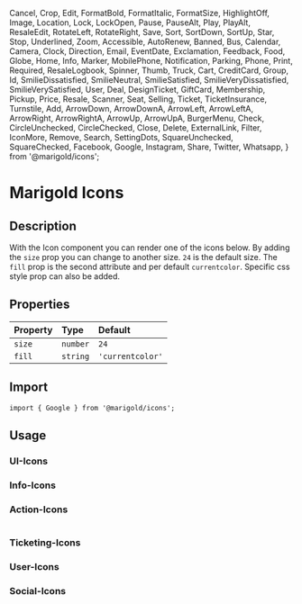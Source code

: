   Cancel,
  Crop,
  Edit,
  FormatBold,
  FormatItalic,
  FormatSize,
  HighlightOff,
  Image,
  Location,
  Lock,
  LockOpen,
  Pause,
  PauseAlt,
  Play,
  PlayAlt,
  ResaleEdit,
  RotateLeft,
  RotateRight,
  Save,
  Sort,
  SortDown,
  SortUp,
  Star,
  Stop,
  Underlined,
  Zoom,
  Accessible,
  AutoRenew,
  Banned,
  Bus,
  Calendar,
  Camera,
  Clock,
  Direction,
  Email,
  EventDate,
  Exclamation,
  Feedback,
  Food,
  Globe,
  Home,
  Info,
  Marker,
  MobilePhone,
  Notification,
  Parking,
  Phone,
  Print,
  Required,
  ResaleLogbook,
  Spinner,
  Thumb,
  Truck,
  Cart,
  CreditCard,
  Group,
  Id,
  SmilieDissatisfied,
  SmilieNeutral,
  SmilieSatisfied,
  SmilieVeryDissatisfied,
  SmilieVerySatisfied,
  User,
  Deal,
  DesignTicket,
  GiftCard,
  Membership,
  Pickup,
  Price,
  Resale,
  Scanner,
  Seat,
  Selling,
  Ticket,
  TicketInsurance,
  Turnstile,
  Add,
  ArrowDown,
  ArrowDownA,
  ArrowLeft,
  ArrowLeftA,
  ArrowRight,
  ArrowRightA,
  ArrowUp,
  ArrowUpA,
  BurgerMenu,
  Check,
  CircleUnchecked,
  CircleChecked,
  Close,
  Delete,
  ExternalLink,
  Filter,
  IconMore,
  Remove,
  Search,
  SettingDots,
  SquareUnchecked,
  SquareChecked,
  Facebook,
  Google,
  Instagram,
  Share,
  Twitter,
  Whatsapp,
} from '@marigold/icons';

<Meta title="Icons" />

# Marigold Icons

## Description

With the Icon component you can render one of the icons below.
By adding the `size` prop you can change to another size. `24` is the default size.
The `fill` prop is the second attribute and per default `currentcolor`.
Specific css style prop can also be added.

## Properties

| Property | Type     | Default          |
| :------- | :------- | :--------------- |
| `size`   | `number` | `24`             |
| `fill`   | `string` | `'currentcolor'` |

## Import

```tsx
import { Google } from '@marigold/icons';
```

## Usage

<Canvas>
  <Story name="sizeProp">
    <DesignTicket size={40} />
  </Story>
  <Story name="sizeFillProp">
    <DesignTicket size={32} fill="red" />
  </Story>
  <Story name="fillProp">
    <DesignTicket fill="#E6DC16" />
  </Story>
</Canvas>

### UI-Icons

<Canvas>
  <Story name="ArrowUpA-icon">
    <ArrowUpA />
  </Story>
  <Story name="ArrowRightA-icon">
    <ArrowRightA />
  </Story>
  <Story name="ArrowDownA-icon">
    <ArrowDownA />
  </Story>
  <Story name="ArrowLeftA-icon">
    <ArrowLeftA />
  </Story>
  <Story name="SettingDots-icon">
    <SettingDots />
  </Story>
  <Story name="Check-icon">
    <Check />
  </Story>
  <Story name="Add-icon">
    <Add />
  </Story>
  <Story name="Remove-icon">
    <Remove />
  </Story>
  <Story name="ArrowUp-icon">
    <ArrowUp />
  </Story>
  <Story name="ArrowRight-icon">
    <ArrowRight />
  </Story>
  <Story name="ArrowDown-icon">
    <ArrowDown />
  </Story>
  <Story name="ArrowLeft-icon">
    <ArrowLeft />
  </Story>
  <Story name="IconMore-icon">
    <IconMore />
  </Story>
  <Story name="Search-icon">
    <Search />
  </Story>
  <Story name="SquareUnchecked-icon">
    <SquareUnchecked />
  </Story>
  <Story name="SquareChecked-icon">
    <SquareChecked />
  </Story>
  <Story name="ExternalLink-icon">
    <ExternalLink />
  </Story>
  <Story name="Filter-icon">
    <Filter />
  </Story>
  <Story name="BurgerMenu-icon">
    <BurgerMenu />
  </Story>
  <Story name="Delete-icon">
    <Delete />
  </Story>
  <Story name="Close-icon">
    <Close />
  </Story>
  <Story name="CircleUnchecked-icon">
    <CircleUnchecked />
  </Story>
  <Story name="CircleChecked-icon">
    <CircleChecked />
  </Story>
</Canvas>

### Info-Icons

<Canvas>
  <Story name="Accessible-icon">
    <Accessible />
  </Story>
  <Story name="AutoRenew-icon">
    <AutoRenew />
  </Story>
  <Story name="Banned-icon">
    <Banned />
  </Story>
  <Story name="Bus-icon">
    <Bus />
  </Story>
  <Story name="Calendar-icon">
    <Calendar />
  </Story>
  <Story name="Camera-icon">
    <Camera />
  </Story>
  <Story name="Clock-icon">
    <Clock />
  </Story>
  <Story name="Direction-icon">
    <Direction />
  </Story>
  <Story name="Email-icon">
    <Email />
  </Story>
  <Story name="EventDate-icon">
    <EventDate />
  </Story>
  <Story name="Exclamation-icon">
    <Exclamation />
  </Story>
  <Story name="Feedback-icon">
    <Feedback />
  </Story>
  <Story name="Food-icon">
    <Food />
  </Story>
  <Story name="Globe-icon">
    <Globe />
  </Story>
  <Story name="Home-icon">
    <Home />
  </Story>
  <Story name="Info-icon">
    <Info />
  </Story>
  <Story name="Marker-icon">
    <Marker />
  </Story>
  <Story name="MobilePhone-icon">
    <MobilePhone />
  </Story>
  <Story name="Notification-icon">
    <Notification />
  </Story>
  <Story name="Parking-icon">
    <Parking />
  </Story>
  <Story name="Phone-icon">
    <Phone />
  </Story>
  <Story name="Print-icon">
    <Print />
  </Story>
  <Story name="Required-icon">
    <Required />
  </Story>
  <Story name="ResaleLogbook-icon">
    <ResaleLogbook />
  </Story>
  <Story name="Spinner-icon">
    <Spinner />
  </Story>
  <Story name="ResaleLogbook-icon">
    <ResaleLogbook />
  </Story>
  <Story name="Thumb-icon">
    <Thumb />
  </Story>
  <Story name="Truck-icon">
    <Truck />
  </Story>
</Canvas>

### Action-Icons

<Canvas>
  <Story name="Cancel-icon">
    <Cancel />
  </Story>
  <Story name="Crop-icon">
    <Crop />
  </Story>
  <Story name="Edit-icon">
    <Edit />
  </Story>
  <Story name="FormatBold-icon">
    <FormatBold />
  </Story>
  <Story name="FormatItalic-icon">
    <FormatItalic />
  </Story>
  <Story name="FormatSize-icon">
    <FormatSize />
  </Story>
  <Story name="HighlightOff-icon">
    <HighlightOff />
  </Story>
  <Story name="Image-icon">
    <Image />
  </Story>
  <Story name="Location-icon">
    <Location />
  </Story>
  <Story name="Lock-icon">
    <Lock />
  </Story>
  <Story name="LockOpen-icon">
    <LockOpen />
  </Story>
  <Story name="Pause-icon">
    <Pause />
  </Story>
  <Story name="PauseAlt-icon">
    <PauseAlt />
  </Story>
  <Story name="Play-icon">
    <Play />
  </Story>
  <Story name="PlayAlt-icon">
    <PlayAlt />
  </Story>
  <Story name="ResaleEdit-icon">
    <ResaleEdit />
  </Story>
  <Story name="RotateLeft-icon">
    <RotateLeft />
  </Story>
  <Story name="RotateRight-icon">
    <RotateRight />
  </Story>
  <Story name="Save-icon">
    <Save />
  </Story>
  <Story name="Sort-icon">
    <Sort />
  </Story>
  <Story name="SortDown-icon">
    <SortDown />
  </Story>
  <Story name="SortUp-icon">
    <SortUp />
  </Story>
  <Story name="Star-icon">
    <Star />
  </Story>
  <Story name="Stop-icon">
    <Stop />
  </Story>
  <Story name="Underlined-icon">
    <Underlined />
  </Story>
  <Story name="Zoom-icon">
    <Zoom />
  </Story>
</Canvas>

### Ticketing-Icons

<Canvas>
  <Story name="Deal-icon">
    <Deal />
  </Story>
  <Story name="DesignTicket-icon">
    <DesignTicket />
  </Story>
  <Story name="GiftCard-icon">
    <GiftCard />
  </Story>
  <Story name="Membership-icon">
    <Membership />
  </Story>
  <Story name="Pickup-icon">
    <Pickup />
  </Story>
  <Story name="Price-icon">
    <Price />
  </Story>
  <Story name="Resale-icon">
    <Resale />
  </Story>
  <Story name="Scanner-icon">
    <Scanner />
  </Story>
  <Story name="Seat-icon">
    <Seat />
  </Story>
  <Story name="Selling-icon">
    <Selling />
  </Story>
  <Story name="Ticket-icon">
    <Ticket />
  </Story>
  <Story name="TicketInsurance-icon">
    <TicketInsurance />
  </Story>
  <Story name="Turnstile-icon">
    <Turnstile />
  </Story>
</Canvas>

### User-Icons

<Canvas>
  <Story name="User-icon">
    <User />
  </Story>
  <Story name="Group-icon">
    <Group />
  </Story>
  <Story name="Cart-icon">
    <Cart />
  </Story>
  <Story name="CreditCard-icon">
    <CreditCard />
  </Story>
  <Story name="SmilieVerySatisfied-icon">
    <SmilieVerySatisfied />
  </Story>
  <Story name="SmilieSatisfied-icon">
    <SmilieSatisfied />
  </Story>
  <Story name="SmilieNeutral-icon">
    <SmilieNeutral />
  </Story>
  <Story name="SmilieDissatisfied-icon">
    <SmilieDissatisfied />
  </Story>
  <Story name="SmilieVeryDissatisfied-icon">
    <SmilieVeryDissatisfied />
  </Story>
  <Story name="Id-icon">
    <Id />
  </Story>
</Canvas>

### Social-Icons

<Canvas>
  <Story name="Facebook-icon">
    <Facebook />
  </Story>
  <Story name="Google-icon">
    <Google />
  </Story>
  <Story name="Instagram-icon">
    <Instagram />
  </Story>
  <Story name="Share-icon">
    <Share />
  </Story>
  <Story name="Twitter-icon">
    <Twitter />
  </Story>
  <Story name="Whatsapp-icon">
    <Whatsapp />
  </Story>
</Canvas>
